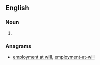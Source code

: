 ==English==

===Noun===
{{en-noun|head=[[at]]-[[will]] [[employment]]|-}}

# {{alternative form of|employment at will}}

===Anagrams===
* [[employment at will#English|employment at will]], [[employment-at-will#English|employment-at-will]]
